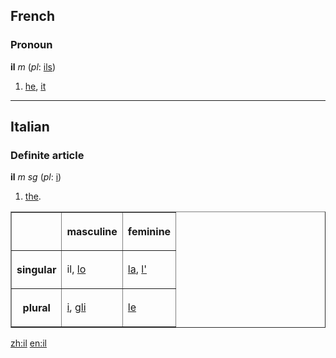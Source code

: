 ==French==
===Pronoun===
'''il''' ''m'' (''pl'': [[ils]])

# [[he]], [[it]]
----

==Italian==
===Definite article===
'''il''' ''m sg'' (''pl'': [[i#Italian|i]])

#[[the]].

<table border="1">
<tr><th></th><th>masculine</th><th>feminine</th></tr>
<tr><th>singular</th><td> il, [[lo]] </td><td> [[la]], [[l']] </td></tr>
<tr><th>plural</th><td> [[i#Italian|i]], [[gli]] </td><td> [[le]] </td></tr>
</table>

[[zh:il]]
[[en:il]]